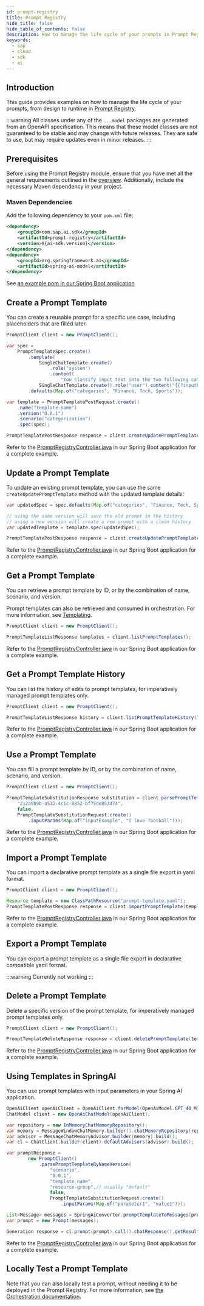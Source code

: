 ```yaml
---
id: prompt-registry
title: Prompt Registry
hide_title: false
hide_table_of_contents: false
description: How to manage the life cycle of your prompts in Prompt Registry using the SAP AI SDK for Java.
keywords:
  - sap
  - cloud
  - sdk
  - ai
---
```


## Introduction

This guide provides examples on how to manage the life cycle of your prompts, from design to runtime in [Prompt Registry](https://help.sap.com/docs/sap-ai-core/sap-ai-core-service-guide/prompt-registry).

:::warning
All classes under any of the `...model` packages are generated from an OpenAPI specification.
This means that these model classes are not guaranteed to be stable and may change with future releases.
They are safe to use, but may require updates even in minor releases.
:::

## Prerequisites

Before using the Prompt Registry module, ensure that you have met all the general requirements outlined in the [overview](../overview-cloud-sdk-for-ai-java#general-requirements).
Additionally, include the necessary Maven dependency in your project.

### Maven Dependencies

Add the following dependency to your `pom.xml` file:

```xml
<dependency>
    <groupId>com.sap.ai.sdk</groupId>
    <artifactId>prompt-registry</artifactId>
    <version>${ai-sdk.version}</version>
</dependency>
<dependency>
    <groupId>org.springframework.ai</groupId>
    <artifactId>spring-ai-model</artifactId>
</dependency>
```

See [an example pom in our Spring Boot application](https://github.com/SAP/ai-sdk-java/tree/main/sample-code/spring-app/pom.xml)

## Create a Prompt Template

You can create a reusable prompt for a specific use case, including placeholders that are filled later.

```java
PromptClient client = new PromptClient();

var spec =
    PromptTemplateSpec.create()
        .template(
            SingleChatTemplate.create()
                .role("system")
                .content(
                    "You classify input text into the two following categories: {{?categories}}"),
            SingleChatTemplate.create().role("user").content("{{?inputExample}}"))
        .defaults(Map.of("categories", "Finance, Tech, Sports"));

var template = PromptTemplatePostRequest.create()
    .name("template-name")
    .version("0.0.1")
    .scenario("categorization")
    .spec(spec);

PromptTemplatePostResponse response = client.createUpdatePromptTemplate(template);
```

Refer to the [PromptRegistryController.java](https://github.com/SAP/ai-sdk-java/tree/main/sample-code/spring-app/src/main/java/com/sap/ai/sdk/app/controllers/PromptRegistryController.java) in our Spring Boot application for a complete example.

## Update a Prompt Template

To update an existing prompt template, you can use the same `createUpdatePromptTemplate` method with the updated template details:

```java
var updatedSpec = spec.defaults(Map.of("categories", "Finance, Tech, Sports, Politics"));

// using the same version will save the old prompt in the history
// using a new version will create a new prompt with a clean history
var updatedTemplate = template.spec(updatedSpec);

PromptTemplatePostResponse response = client.createUpdatePromptTemplate(updatedTemplate);
```

Refer to the [PromptRegistryController.java](https://github.com/SAP/ai-sdk-java/tree/main/sample-code/spring-app/src/main/java/com/sap/ai/sdk/app/controllers/PromptRegistryController.java) in our Spring Boot application for a complete example.

## Get a Prompt Template

You can retrieve a prompt template by ID, or by the combination of name, scenario, and version.

Prompt templates can also be retrieved and consumed in orchestration. For more information, see [Templating](../orchestration/chat-completion#templating).

```java
PromptClient client = new PromptClient();

PromptTemplateListResponse templates = client.listPromptTemplates();
```

Refer to the [PromptRegistryController.java](https://github.com/SAP/ai-sdk-java/tree/main/sample-code/spring-app/src/main/java/com/sap/ai/sdk/app/controllers/PromptRegistryController.java) in our Spring Boot application for a complete example.

## Get a Prompt Template History

You can list the history of edits to prompt templates, for imperatively managed prompt templates only.

```java
PromptClient client = new PromptClient();

PromptTemplateListResponse history = client.listPromptTemplateHistory("categorization", "0.0.1", NAME);
```

Refer to the [PromptRegistryController.java](https://github.com/SAP/ai-sdk-java/tree/main/sample-code/spring-app/src/main/java/com/sap/ai/sdk/app/controllers/PromptRegistryController.java) in our Spring Boot application for a complete example.

## Use a Prompt Template

You can fill a prompt template by ID, or by the combination of name, scenario, and version.

```java
PromptClient client = new PromptClient();

PromptTemplateSubstitutionResponse substitution = client.parsePromptTemplateById(
    "212a9b9b-a532-4c1c-8852-bf75de853d74",
    false,
    PromptTemplateSubstitutionRequest.create()
        .inputParams(Map.of("inputExample", "I love football")));
```

Refer to the [PromptRegistryController.java](https://github.com/SAP/ai-sdk-java/tree/main/sample-code/spring-app/src/main/java/com/sap/ai/sdk/app/controllers/PromptRegistryController.java) in our Spring Boot application for a complete example.

## Import a Prompt Template

You can import a declarative prompt template as a single file export in yaml format.

```java
PromptClient client = new PromptClient();

Resource template = new ClassPathResource("prompt-template.yaml");
PromptTemplatePostResponse response = client.importPromptTemplate(template.getFile());
```

Refer to the [PromptRegistryController.java](https://github.com/SAP/ai-sdk-java/tree/main/sample-code/spring-app/src/main/java/com/sap/ai/sdk/app/controllers/PromptRegistryController.java) in our Spring Boot application for a complete example.

## Export a Prompt Template

You can export a prompt template as a single file export in declarative compatible yaml format.

:::warning
Currently not working
:::

## Delete a Prompt Template

Delete a specific version of the prompt template, for imperatively managed prompt templates only.

```java
PromptClient client = new PromptClient();

PromptTemplateDeleteResponse response = client.deletePromptTemplate(template.getId())
```

Refer to the [PromptRegistryController.java](https://github.com/SAP/ai-sdk-java/tree/main/sample-code/spring-app/src/main/java/com/sap/ai/sdk/app/controllers/PromptRegistryController.java) in our Spring Boot application for a complete example.

## Using Templates in SpringAI

You can use prompt templates with input parameters in your Spring AI application.

```java
OpenAiClient openAiClient = OpenAiClient.forModel(OpenAiModel.GPT_4O_MINI);
ChatModel client = new OpenAiChatModel(openAiClient);

var repository = new InMemoryChatMemoryRepository();
var memory = MessageWindowChatMemory.builder().chatMemoryRepository(repository).build();
var advisor = MessageChatMemoryAdvisor.builder(memory).build();
var cl = ChatClient.builder(client).defaultAdvisors(advisor).build();

var promptResponse =
        new PromptClient()
            .parsePromptTemplateByNameVersion(
                "scenario",
                "0.0.1",
                "template_name",
                "resource-group",// usually "default"
                false,
                PromptTemplateSubstitutionRequest.create()
                    .inputParams(Map.of("parameter1", "value1")));

List<Message> messages = SpringAiConverter.promptTemplateToMessages(promptResponse);
var prompt = new Prompt(messages);

Generation response = cl.prompt(prompt).call().chatResponse().getResult();
```

Refer to the [PromptRegistryController.java](https://github.com/SAP/ai-sdk-java/tree/main/sample-code/spring-app/src/main/java/com/sap/ai/sdk/app/controllers/PromptRegistryController.java) in our Spring Boot application for a complete example.

## Locally Test a Prompt Template

Note that you can also locally test a prompt, without needing it to be deployed in the Prompt Registry.
For more information, see [the Orchestration documentation](../orchestration/chat-completion#locally-test-a-prompt-template).
